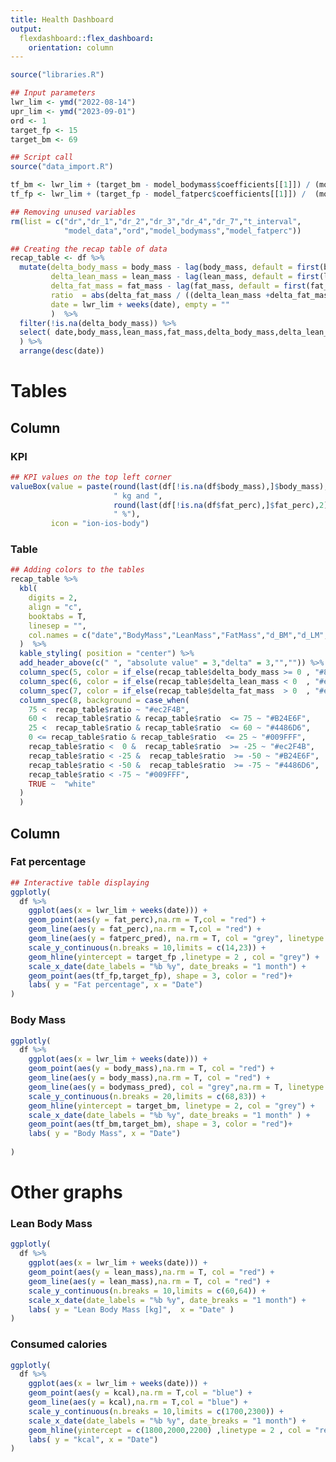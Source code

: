 ```yaml
---
title: Health Dashboard
output:
  flexdashboard::flex_dashboard:
    orientation: column
---
```


```r

source("libraries.R")

## Input parameters 
lwr_lim <- ymd("2022-08-14")
upr_lim <- ymd("2023-09-01")
ord <- 1
target_fp <- 15
target_bm <- 69

## Script call 
source("data_import.R")

tf_bm <- lwr_lim + (target_bm - model_bodymass$coefficients[[1]]) / (model_bodymass$coefficients[[2]])
tf_fp <- lwr_lim + (target_fp - model_fatperc$coefficients[[1]]) /  (model_fatperc$coefficients[[2]])

## Removing unused variables 
rm(list = c("dr","dr_1","dr_2","dr_3","dr_4","dr_7","t_interval",
            "model_data","ord","model_bodymass","model_fatperc"))

```

```r

## Creating the recap table of data
recap_table <- df %>%
  mutate(delta_body_mass = body_mass - lag(body_mass, default = first(body_mass)),
         delta_lean_mass = lean_mass - lag(lean_mass, default = first(lean_mass)),
         delta_fat_mass = fat_mass - lag(fat_mass, default = first(fat_mass)),
         ratio  = abs(delta_fat_mass / ((delta_lean_mass +delta_fat_mass +  delta_body_mass )/2) *100) * sign(delta_body_mass),
         date = lwr_lim + weeks(date), empty = ""
         )  %>% 
  filter(!is.na(delta_body_mass)) %>% 
  select( date,body_mass,lean_mass,fat_mass,delta_body_mass,delta_lean_mass,delta_fat_mass,empty, ratio 
  ) %>% 
  arrange(desc(date))

```

Tables {data-icon="fa-table"}
=====================================     

Column {data-width=500}
-----------------------------------------------------------------------

### KPI

```r

## KPI values on the top left corner 
valueBox(value = paste(round(last(df[!is.na(df$body_mass),]$body_mass),2),
                       " kg and ", 
                       round(last(df[!is.na(df$fat_perc),]$fat_perc),2),
                       " %"),
         icon = "ion-ios-body")

```

### Table

```r

## Adding colors to the tables
recap_table %>%
  kbl(
    digits = 2,
    align = "c",
    booktabs = T,
    linesep = "",
    col.names = c("date","BodyMass","LeanMass","FatMass","d_BM","d_LM","d_FM","  ","perc")
  )  %>% 
  kable_styling( position = "center") %>%
  add_header_above(c(" ", "absolute value" = 3,"delta" = 3,"","")) %>% 
  column_spec(5, color = if_else(recap_table$delta_body_mass >= 0 , "#808080","black")) %>% 
  column_spec(6, color = if_else(recap_table$delta_lean_mass < 0  , "#ec2F4B","#009FFF")) %>% 
  column_spec(7, color = if_else(recap_table$delta_fat_mass  > 0  , "#ec2F4B","#009FFF")) %>%
  column_spec(8, background = case_when(
    75 <  recap_table$ratio ~ "#ec2F4B",
    60 <  recap_table$ratio & recap_table$ratio  <= 75 ~ "#B24E6F",
    25 <  recap_table$ratio & recap_table$ratio  <= 60 ~ "#4486D6",
    0 <= recap_table$ratio & recap_table$ratio  <= 25 ~ "#009FFF",
    recap_table$ratio <  0 &  recap_table$ratio  >= -25 ~ "#ec2F4B",
    recap_table$ratio < -25 &  recap_table$ratio  >= -50 ~ "#B24E6F",
    recap_table$ratio < -50 &  recap_table$ratio  >= -75 ~ "#4486D6",
    recap_table$ratio < -75 ~ "#009FFF",
    TRUE ~  "white"
  )
  ) 

```

Column {data-width=500}
-----------------------------------------------------------------------

### Fat percentage

```r

## Interactive table displaying 
ggplotly(
  df %>% 
    ggplot(aes(x = lwr_lim + weeks(date))) +
    geom_point(aes(y = fat_perc),na.rm = T,col = "red") +
    geom_line(aes(y = fat_perc),na.rm = T,col = "red") +
    geom_line(aes(y = fatperc_pred), na.rm = T, col = "grey", linetype = 3) +
    scale_y_continuous(n.breaks = 10,limits = c(14,23)) +
    geom_hline(yintercept = target_fp ,linetype = 2 , col = "grey") +
    scale_x_date(date_labels = "%b %y", date_breaks = "1 month") + 
    geom_point(aes(tf_fp,target_fp), shape = 3, color = "red")+
    labs( y = "Fat percentage", x = "Date")
)

```

### Body Mass

```r

ggplotly(
  df %>%   
    ggplot(aes(x = lwr_lim + weeks(date))) +
    geom_point(aes(y = body_mass),na.rm = T, col = "red") +
    geom_line(aes(y = body_mass),na.rm = T, col = "red") +
    geom_line(aes(y = bodymass_pred), col = "grey",na.rm = T, linetype = 3) +
    scale_y_continuous(n.breaks = 20,limits = c(68,83)) +
    geom_hline(yintercept = target_bm, linetype = 2, col = "grey") +
    scale_x_date(date_labels = "%b %y", date_breaks = "1 month" ) +
    geom_point(aes(tf_bm,target_bm), shape = 3, color = "red")+
    labs( y = "Body Mass", x = "Date")
  
)

```

Other graphs {data-icon="fa-signal"}
===================================== 

### Lean Body Mass

```r

ggplotly(
  df %>% 
    ggplot(aes(x = lwr_lim + weeks(date))) +
    geom_point(aes(y = lean_mass),na.rm = T, col = "red") +
    geom_line(aes(y = lean_mass),na.rm = T, col = "red") +
    scale_y_continuous(n.breaks = 10,limits = c(60,64)) +
    scale_x_date(date_labels = "%b %y", date_breaks = "1 month") +
    labs( y = "Lean Body Mass [kg]",  x = "Date" )
)

```


### Consumed calories

```r

ggplotly(
  df %>%
    ggplot(aes(x = lwr_lim + weeks(date))) +
    geom_point(aes(y = kcal),na.rm = T,col = "blue") +
    geom_line(aes(y = kcal),na.rm = T,col = "blue") +
    scale_y_continuous(n.breaks = 10,limits = c(1700,2300)) +
    scale_x_date(date_labels = "%b %y", date_breaks = "1 month") +
    geom_hline(yintercept = c(1800,2000,2200) ,linetype = 2 , col = "red")+
    labs( y = "kcal", x = "Date")
)

```

